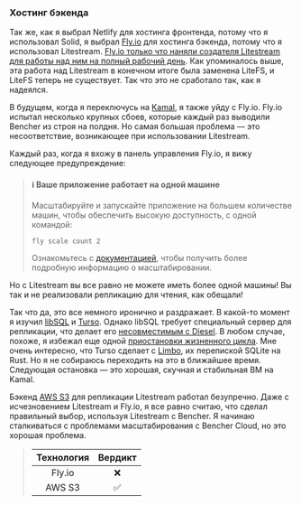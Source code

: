 ### Хостинг бэкенда

Так же, как я выбрал Netlify для хостинга фронтенда, потому что я использовал Solid, я выбрал [Fly.io][fly io] для хостинга бэкенда, потому что я использовал Litestream. [Fly.io только что наняли создателя Litestream для работы над ним на полный рабочий день][fly io sqlite]. Как упоминалось выше, эта работа над Litestream в конечном итоге была заменена LiteFS, и LiteFS теперь не существует. Так что это не сработало так, как я надеялся.

В будущем, когда я переключусь на [Kamal][github kamal], я также уйду с Fly.io. Fly.io испытал несколько крупных сбоев, которые каждый раз выводили Bencher из строя на полдня. Но самая большая проблема — это несоответствие, возникающее при использовании Litestream.

Каждый раз, когда я вхожу в панель управления Fly.io, я вижу следующее предупреждение:

> <h4>ℹ Ваше приложение работает на одной машине</h4>
>
> Масштабируйте и запускайте приложение на большем количестве машин, чтобы обеспечить высокую доступность, с одной командой:
> ```
> fly scale count 2
> ```
> Ознакомьтесь с [документацией](https://fly.io/ru/docs/launch/scale-count/), чтобы получить более подробную информацию о масштабировании.

Но с Litestream вы все равно не можете иметь более одной машины! Вы так и не реализовали репликацию для чтения, как обещали!

Так что да, это все немного иронично и раздражает. В какой-то момент я изучил [libSQL][github libsql] и [Turso][turso]. Однако libSQL требует специальный сервер для репликации, что делает его [несовместимым с Diesel][libsql github issue 1180]. В любом случае, похоже, я избежал еще одной [приостановки жизненного цикла][turso roadmap]. Мне очень интересно, что Turso сделает с [Limbo][github limbo], их перепиской SQLite на Rust. Но я не собираюсь переходить на это в ближайшее время. Следующая остановка — это хорошая, скучная и стабильная ВМ на Kamal.

Бэкенд [AWS S3][aws s3] для репликации Litestream работал безупречно. Даже с исчезновением Litestream и Fly.io, я все равно считаю, что сделал правильный выбор, используя Litestream с Bencher. Я начинаю сталкиваться с проблемами масштабирования с Bencher Cloud, но это хорошая проблема.

> | Технология | Вердикт |
> | :--------: | :-----: |
> |   Fly.io   |    ❌    |
> |   AWS S3   |    ✅    |

[fly io]: https://fly.io/
[fly io sqlite]: https://fly.io/blog/all-in-on-sqlite-litestream/
[github kamal]: https://github.com/basecamp/kamal
[github libsql]: https://github.com/tursodatabase/libsql
[turso]: https://turso.tech/
[libsql github issue 1180]: https://github.com/tursodatabase/libsql/issues/1180
[turso roadmap]: https://turso.tech/blog/upcoming-changes-to-the-turso-platform-and-roadmap
[github limbo]: https://github.com/tursodatabase/limbo
[aws s3]: https://aws.amazon.com/s3/
